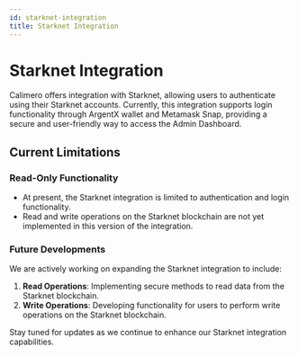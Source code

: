 ```yaml
---
id: starknet-integration
title: Starknet Integration
---
```


# Starknet Integration

Calimero offers integration with Starknet, allowing users to authenticate using
their Starknet accounts. Currently, this integration supports login
functionality through ArgentX wallet and Metamask Snap, providing a secure and
user-friendly way to access the Admin Dashboard.

## Current Limitations

### Read-Only Functionality

- At present, the Starknet integration is limited to authentication and login
  functionality.
- Read and write operations on the Starknet blockchain are not yet implemented
  in this version of the integration.

### Future Developments

We are actively working on expanding the Starknet integration to include:

1. **Read Operations**: Implementing secure methods to read data from the
   Starknet blockchain.
2. **Write Operations**: Developing functionality for users to perform write
   operations on the Starknet blockchain.

Stay tuned for updates as we continue to enhance our Starknet integration
capabilities.
